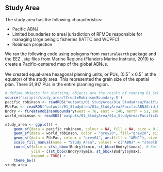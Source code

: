 ## Study Area

The study area has the following characteristics:

* Pacific ABNJ
* Limited boundaries to areal jurisdiction of RFMOs responsible for managing large pelagic fisheries (IATTC and WCPFC)
* Robinson projection

We ran the following code using polygons from `rnaturalearth` package and the EEZ `.shp` files from Marine Regions (Flanders Marine Institute, 2019) to create a Pacific-centered map of the global ABNJs.

We created equal-area hexagonal planning units, or PUs, (0.5$^\circ$ x 0.5$^\circ$ at the equator) of the study area. This represented the grain size of the spatial plan. There 31,917 PUs in the entire planning region.
```r
# define objects for plotting; objects are the result of running 01_StudyArea
source('scripts/study_area/fCreateRobinsonBoundary.R')
pacific_robinson <- readRDS("outputs/01_StudyArea/01a_StudyArea/PacificCenterABNJ.rds")
PUsPac <- readRDS("outputs/01_StudyArea/01a_StudyArea/PacificABNJGrid_05deg.rds")
Bndry <- fCreateRobinsonBoundary(west = 78, east = 140, north = 51, south = 60) # coordinates in degrees
world_robinson <- readRDS('outputs/01_StudyArea/01a_StudyArea/PacificCenterLand.rds')

study_area <- ggplot() +
    geom_sf(data = pacific_robinson, colour = NA, fill = NA, size = 0.2, show.legend = "line") +
    geom_sf(data = world_robinson, color = "grey20", fill="grey20", size = 0.1, show.legend = "line") +
    geom_sf(data = PUsPac, colour = "grey64", aes(fill = "ABNJ"), size = 0.1, show.legend = TRUE) + 
    scale_fill_manual(name = "Study Area", values = c("ABNJ" = "steelblue4")) +
    coord_sf(xlim = c(st_bbox(Bndry)$xmin, st_bbox(Bndry)$xmax), # Set limits based on Bndry bbox
            ylim = c(st_bbox(Bndry)$ymin, st_bbox(Bndry)$ymax),
            expand = TRUE) +
    theme_bw()
study_area
```